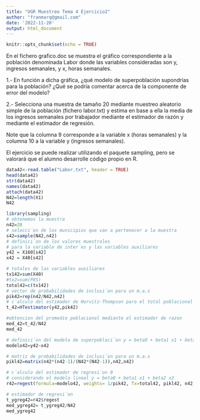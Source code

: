 ```yaml
---
title: "UGR Muestreo Tema 4 Ejercicio2"
author: "franmarq@gmail.com"
date: '2022-11-20'
output: html_document
---
```


```r
knitr::opts_chunk$set(echo = TRUE)
```

En el fichero grafico.doc se muestra el gráfico correspondiente a la población denominada Labor donde las variables consideradas son y, ingresos semanales, y x, horas semanales.

1.- En función a dicha gráfica, ¿qué modelo de superpoblación supondrías para la población? ¿Qué se podría comentar acerca de la componente de error del modelo?

2.- Selecciona una muestra de tamaño 20 mediante muestreo aleatorio simple de la población (fichero labor.txt) y estima en base a ella la media de los ingresos semanales por trabajador mediante el estimador de razón y mediante el estimador de regresión. 

Note que la columna 9 corresponde a la variable x (horas semanales) y la columna 10 a la variable y (ingresos semanales). 

El ejercicio se puede realizar utilizando el paquete sampling, pero se valorará que el alumno desarrolle código propio en R.

```r
data42<-read.table("Labor.txt", header = TRUE)
head(data42)
str(data42)
names(data42) 
attach(data42) 
N42=length(X1)
N42
```
```r
library(sampling) 
# obtenemos la muestra
n42=20
# selecci´on de los municipios que van a pertenecer a la muestra 
s42=sample(N42,n42) 
# definici´on de los valores muestrales 
# para la variable de inter´es y las variables auxiliares 
y42 = X160[s42] 
x42 = X40[s42] 
```


```r
# totales de las variables auxiliares 
tx142=sum(X40) 
#tx2=sum(P85) 
total42=c(tx142) 
# vector de probabilidades de inclusi´on para un m.a.s 
pik42=rep(n42/N42,n42) 
# c´alculo del estimador de Horvitz-Thompson para el total poblacional 
t_42=HTestimator(y42,pik42)

#obtencion del promedio poblacional mediante el estimador de razon
med_42=t_42/N42
med_42
```


```r

# definici´on del modelo de superpoblaci´on y = beta0 + beta1 x1 + beta2 x2 
modelo42=y42~x42 

# matriz de probabilidades de inclusi´on para un m.a.s 
pikl42=matrix(n42*(n42-1)/(N42*(N42-1)),n42,n42) 

# c´alculo del estimador de regresi´on 0 
# considerando el modelo lineal y = beta0 + beta1 x1 + beta2 x2 
r42=regest(formula=modelo42, weights= 1/pik42, Tx=total42, pikl42, n42) 

# estimador de regresi´on 
t_ygreg42=r42$regest 
med_ygreg42= t_ygreg42/N42
med_ygreg42


```